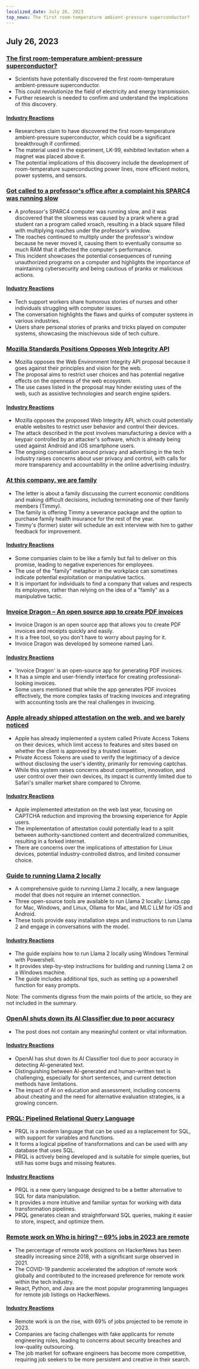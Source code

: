 ```yaml
---
localized_date: July 26, 2023
top_news: The first room-temperature ambient-pressure superconductor?
---
```




<CallToAction />

<Steps>

## July 26, 2023

### [The first room-temperature ambient-pressure superconductor?](https://arxiv.org/abs/2307.12008)

- Scientists have potentially discovered the first room-temperature ambient-pressure superconductor.
- This could revolutionize the field of electricity and energy transmission.
- Further research is needed to confirm and understand the implications of this discovery.

#### [Industry Reactions](http://news.ycombinator.com/item?id=36864624)

- Researchers claim to have discovered the first room-temperature ambient-pressure superconductor, which could be a significant breakthrough if confirmed.
- The material used in the experiment, LK-99, exhibited levitation when a magnet was placed above it.
- The potential implications of this discovery include the development of room-temperature superconducting power lines, more efficient motors, power systems, and sensors.

### [Got called to a professor's office after a complaint his SPARC4 was running slow](https://infosec.exchange/@paco/110772422266480371)

- A professor's SPARC4 computer was running slow, and it was discovered that the slowness was caused by a prank where a grad student ran a program called xroach, resulting in a black square filled with multiplying roaches under the professor's window.
- The roaches continued to multiply under the professor's window because he never moved it, causing them to eventually consume so much RAM that it affected the computer's performance.
- This incident showcases the potential consequences of running unauthorized programs on a computer and highlights the importance of maintaining cybersecurity and being cautious of pranks or malicious actions.

#### [Industry Reactions](http://news.ycombinator.com/item?id=36857314)

- Tech support workers share humorous stories of nurses and other individuals struggling with computer issues.
- The conversation highlights the flaws and quirks of computer systems in various industries.
- Users share personal stories of pranks and tricks played on computer systems, showcasing the mischievous side of tech culture.

### [Mozilla Standards Positions Opposes Web Integrity API](https://github.com/mozilla/standards-positions/issues/852)

- Mozilla opposes the Web Environment Integrity API proposal because it goes against their principles and vision for the web.
- The proposal aims to restrict user choices and has potential negative effects on the openness of the web ecosystem.
- The use cases listed in the proposal may hinder existing uses of the web, such as assistive technologies and search engine spiders.

#### [Industry Reactions](http://news.ycombinator.com/item?id=36857032)

- Mozilla opposes the proposed Web Integrity API, which could potentially enable websites to restrict user behavior and control their devices.
- The attack described in the post involves manufacturing a device with a keypair controlled by an attacker's software, which is already being used against Android and iOS smartphone users.
- The ongoing conversation around privacy and advertising in the tech industry raises concerns about user privacy and control, with calls for more transparency and accountability in the online advertising industry.

### [At this company, we are family](https://pboyd.io/posts/at-company-we-are-family/)

- The letter is about a family discussing the current economic conditions and making difficult decisions, including terminating one of their family members (Timmy).
- The family is offering Timmy a severance package and the option to purchase family health insurance for the rest of the year.
- Timmy's (former) sister will schedule an exit interview with him to gather feedback for improvement.

#### [Industry Reactions](http://news.ycombinator.com/item?id=36864476)

- Some companies claim to be like a family but fail to deliver on this promise, leading to negative experiences for employees.
- The use of the "family" metaphor in the workplace can sometimes indicate potential exploitation or manipulative tactics.
- It is important for individuals to find a company that values and respects its employees, rather than relying on the idea of a "family" as a manipulative tactic.

### [Invoice Dragon – An open source app to create PDF invoices](https://invoicedragon.com/)

- Invoice Dragon is an open source app that allows you to create PDF invoices and receipts quickly and easily.
- It is a free tool, so you don't have to worry about paying for it.
- Invoice Dragon was developed by someone named Lani.

#### [Industry Reactions](http://news.ycombinator.com/item?id=36860898)

- 'Invoice Dragon' is an open-source app for generating PDF invoices.
- It has a simple and user-friendly interface for creating professional-looking invoices.
- Some users mentioned that while the app generates PDF invoices effectively, the more complex tasks of tracking invoices and integrating with accounting tools are the real challenges in invoicing.

### [Apple already shipped attestation on the web, and we barely noticed](https://httptoolkit.com/blog/apple-private-access-tokens-attestation/)

- Apple has already implemented a system called Private Access Tokens on their devices, which limit access to features and sites based on whether the client is approved by a trusted issuer.
- Private Access Tokens are used to verify the legitimacy of a device without disclosing the user's identity, primarily for removing captchas.
- While this system raises concerns about competition, innovation, and user control over their own devices, its impact is currently limited due to Safari's smaller market share compared to Chrome.

#### [Industry Reactions](http://news.ycombinator.com/item?id=36862494)

- Apple implemented attestation on the web last year, focusing on CAPTCHA reduction and improving the browsing experience for Apple users.
- The implementation of attestation could potentially lead to a split between authority-sanctioned content and decentralized communities, resulting in a forked internet.
- There are concerns over the implications of attestation for Linux devices, potential industry-controlled distros, and limited consumer choice.

### [Guide to running Llama 2 locally](https://replicate.com/blog/run-llama-locally)

- A comprehensive guide to running Llama 2 locally, a new language model that does not require an internet connection.
- Three open-source tools are available to run Llama 2 locally: Llama.cpp for Mac, Windows, and Linux, Ollama for Mac, and MLC LLM for iOS and Android.
- These tools provide easy installation steps and instructions to run Llama 2 and engage in conversations with the model.

#### [Industry Reactions](http://news.ycombinator.com/item?id=36865495)

- The guide explains how to run Llama 2 locally using Windows Terminal with Powershell.
- It provides step-by-step instructions for building and running Llama 2 on a Windows machine.
- The guide includes additional tips, such as setting up a powershell function for easy prompts.

Note: The comments digress from the main points of the article, so they are not included in the summary.

### [OpenAI shuts down its AI Classifier due to poor accuracy](https://decrypt.co/149826/openai-quietly-shutters-its-ai-detection-tool)

- The post does not contain any meaningful content or vital information.

#### [Industry Reactions](http://news.ycombinator.com/item?id=36862850)

- OpenAI has shut down its AI Classifier tool due to poor accuracy in detecting AI-generated text.
- Distinguishing between AI-generated and human-written text is challenging, especially for short sentences, and current detection methods have limitations.
- The impact of AI on education and assessment, including concerns about cheating and the need for alternative evaluation strategies, is a growing concern.

### [PRQL: Pipelined Relational Query Language](https://github.com/PRQL/prql)

- PRQL is a modern language that can be used as a replacement for SQL, with support for variables and functions.
- It forms a logical pipeline of transformations and can be used with any database that uses SQL.
- PRQL is actively being developed and is suitable for simple queries, but still has some bugs and missing features.

#### [Industry Reactions](http://news.ycombinator.com/item?id=36866861)

- PRQL is a new query language designed to be a better alternative to SQL for data manipulation.
- It provides a more intuitive and familiar syntax for working with data transformation pipelines.
- PRQL generates clean and straightforward SQL queries, making it easier to store, inspect, and optimize them.

### [Remote work on Who is hiring? – 69% jobs in 2023 are remote](https://blog.spatial.chat/tracking-hackernews-shifting-preferences-for-remote-jobs-over-5-years/)

- The percentage of remote work positions on HackerNews has been steadily increasing since 2018, with a significant surge observed in 2021.
- The COVID-19 pandemic accelerated the adoption of remote work globally and contributed to the increased preference for remote work within the tech industry.
- React, Python, and Java are the most popular programming languages for remote job listings on HackerNews.

#### [Industry Reactions](http://news.ycombinator.com/item?id=36863280)

- Remote work is on the rise, with 69% of jobs projected to be remote in 2023.
- Companies are facing challenges with fake applicants for remote engineering roles, leading to concerns about security breaches and low-quality outsourcing.
- The job market for software engineers has become more competitive, requiring job seekers to be more persistent and creative in their search.

</Steps>
